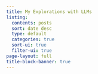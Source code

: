 ```yaml
---
title: My Explorations with LLMs
listing:
  contents: posts
  sort: date desc
  type: default
  categories: true
  sort-ui: true
  filter-ui: true
page-layout: full
title-block-banner: true
---
```

